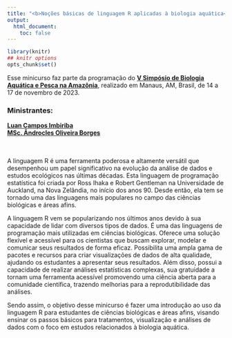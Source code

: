 ```yaml
---
title: "<b>Noções básicas de linguagem R aplicadas à biologia aquática</b>"
output:
  html_document:
    toc: false
---
```


```r
library(knitr)
## knitr options
opts_chunk$set()

```

Esse minicurso faz parte da programação do [**V Simpósio de Biologia Aquática e Pesca na Amazônia**](https://doity.com.br/v-simposio-de-biologia-aquatica-e-pesca-na-amazonia), realizado em Manaus, AM, Brasil, de 14 a 17 de novembro de 2023.

### Ministrantes:
[**Luan Campos Imbiriba**](http://lattes.cnpq.br/2201358403322252)
<br>
[**MSc. Ândrocles Oliveira Borges**](http://lattes.cnpq.br/7531576890292039)

<br>
<br>
A linguagem R é uma ferramenta poderosa e altamente versátil que desempenhou um papel significativo na evolução da análise de dados e estudos ecológicos nas últimas décadas. Esta linguagem de programação estatística foi criada por Ross Ihaka e Robert Gentleman na Universidade de Auckland, na Nova Zelândia, no início dos anos 90. Desde então, ela tem se tornado uma das linguagens mais populares no campo das ciências biológicas e áreas afins.

A linguagem R vem se popularizando nos últimos anos devido à sua capacidade de lidar com diversos tipos de dados. É uma das linguagens de programação mais utilizadas em ciências biológicas. Oferece uma solução flexível e acessível para os cientistas que buscam explorar, modelar e comunicar seus resultados de forma eficaz. Possibilita uma ampla gama de pacotes e recursos para criar visualizações de dados de alta qualidade, ajudando os estudantes a apresentar seus resultados. Além disso, possui a capacidade de realizar análises estatísticas complexas, sua gratuidade a tornam uma ferramenta acessível promovendo uma ciência aberta para a comunidade científica, trazendo melhorias para a reprodutibilidade das análises.

Sendo assim, o objetivo desse minicurso é fazer uma introdução ao uso da linguagem R para estudantes de ciências biológicas e áreas afins, visando ensinar os passos básicos para tratamentos, visualização e análises de dados com o foco em estudos relacionados à biologia aquática. 

